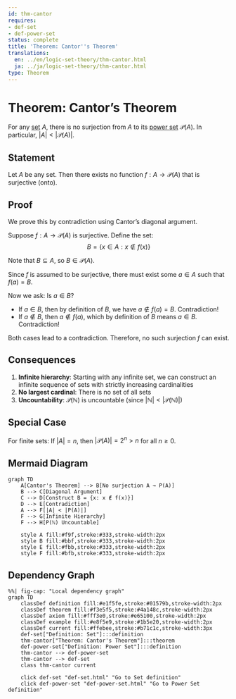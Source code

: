 ```yaml
---
id: thm-cantor
requires:
- def-set
- def-power-set
status: complete
title: 'Theorem: Cantor''s Theorem'
translations:
  en: ../en/logic-set-theory/thm-cantor.html
  ja: ../ja/logic-set-theory/thm-cantor.html
type: Theorem
---
```


# Theorem: Cantor's Theorem {#thm-cantor}

For any [set](def-set.qmd) $A$, there is no surjection from $A$ to its [power set](def-power-set.qmd) $\mathcal{P}(A)$. In particular, $|A| < |\mathcal{P}(A)|$.

## Statement

Let $A$ be any set. Then there exists no function $f: A \to \mathcal{P}(A)$ that is surjective (onto).

## Proof

We prove this by contradiction using Cantor's diagonal argument.

Suppose $f: A \to \mathcal{P}(A)$ is surjective. Define the set:
$$B = \{x \in A : x \notin f(x)\}$$

Note that $B \subseteq A$, so $B \in \mathcal{P}(A)$.

Since $f$ is assumed to be surjective, there must exist some $a \in A$ such that $f(a) = B$.

Now we ask: Is $a \in B$?

- If $a \in B$, then by definition of $B$, we have $a \notin f(a) = B$. Contradiction!
- If $a \notin B$, then $a \notin f(a)$, which by definition of $B$ means $a \in B$. Contradiction!

Both cases lead to a contradiction. Therefore, no such surjection $f$ can exist.

## Consequences

1. **Infinite hierarchy**: Starting with any infinite set, we can construct an infinite sequence of sets with strictly increasing cardinalities
2. **No largest cardinal**: There is no set of all sets
3. **Uncountability**: $\mathcal{P}(\mathbb{N})$ is uncountable (since $|\mathbb{N}| < |\mathcal{P}(\mathbb{N})|$)

## Special Case

For finite sets: If $|A| = n$, then $|\mathcal{P}(A)| = 2^n > n$ for all $n \geq 0$.

## Mermaid Diagram

```mermaid
graph TD
    A[Cantor's Theorem] --> B[No surjection A → P(A)]
    B --> C[Diagonal Argument]
    C --> D[Construct B = {x: x ∉ f(x)}]
    D --> E[Contradiction]
    A --> F[|A| < |P(A)|]
    F --> G[Infinite Hierarchy]
    F --> H[P(ℕ) Uncountable]

    style A fill:#f9f,stroke:#333,stroke-width:2px
    style B fill:#bbf,stroke:#333,stroke-width:2px
    style E fill:#fbb,stroke:#333,stroke-width:2px
    style F fill:#bfb,stroke:#333,stroke-width:2px
```

## Dependency Graph

```mermaid
%%| fig-cap: "Local dependency graph"
graph TD
    classDef definition fill:#e1f5fe,stroke:#01579b,stroke-width:2px
    classDef theorem fill:#f3e5f5,stroke:#4a148c,stroke-width:2px
    classDef axiom fill:#fff3e0,stroke:#e65100,stroke-width:2px
    classDef example fill:#e8f5e9,stroke:#1b5e20,stroke-width:2px
    classDef current fill:#ffebee,stroke:#b71c1c,stroke-width:3px
    def-set["Definition: Set"]:::definition
    thm-cantor["Theorem: Cantor's Theorem"]:::theorem
    def-power-set["Definition: Power Set"]:::definition
    thm-cantor --> def-power-set
    thm-cantor --> def-set
    class thm-cantor current

    click def-set "def-set.html" "Go to Set definition"
    click def-power-set "def-power-set.html" "Go to Power Set definition"
```

